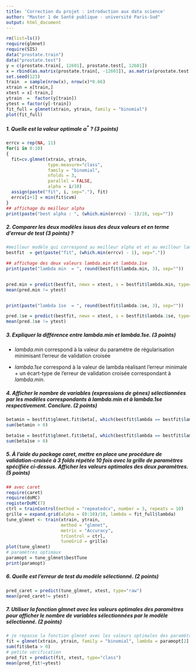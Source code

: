 ```yaml
---
title: 'Correction du projet : introduction aux data science'
author: "Master 1 de Santé publique - université Paris-Sud"
output: html_document
---
```



```r
rm(list=ls())
require(glmnet)
require(SIS)
data("prostate.train")
data("prostate.test")
y = c(prostate.train[, 12601], prostate.test[, 12601])
x = rbind(as.matrix(prostate.train[, -12601]), as.matrix(prostate.test[, -12601]))
set.seed(123)
train  = sample(nrow(x), nrow(x)*0.66)
xtrain = x[train,]
xtest = x[-train,]
ytrain  =  factor(y[train])
ytest = factor(y[-train])
fit_full = glmnet(xtrain, ytrain, family = "binomial")
plot(fit_full)
```

##### 1.  Quelle est la valeur optimale $\alpha^\ast$ ? (*3 points*)

```r
errcv = rep(NA, 11)
for(i in 0:10)
{
  fit=cv.glmnet(xtrain, ytrain, 
                type.measure="class", 
                family = "binomial", 
                nfolds = 3,
                parallel = FALSE,
                alpha = i/10) 
  assign(paste("fit", i, sep="."), fit)  
  errcv[i+1] = min(fit$cvm) 
}
## affichage du meilleur alpha
print(paste("best alpha : ", (which.min(errcv) - 1)/10, sep="")) 
```



##### 2. Comparer les deux modèles issus des deux valeurs \textsf{lambda.min} et \textsf{lambda.1se} en terme d'erreur de test  (*3 points*) ?


```r
#meilleur modèle qui correspond au meilleur alpha et et au meilleur lambda
bestfit  = get(paste("fit", (which.min(errcv) - 1), sep="."))

## affichage des deux valeurs lambda.min et lambda.1se
print(paste("lambda min  = ", round(bestfit$lambda.min, 3), sep=""))


pred.min = predict(bestfit, newx = xtest, s = bestfit$lambda.min, type="class") 
mean(pred.min != ytest)


print(paste("lambda 1se  = ", round(bestfit$lambda.1se, 3), sep=""))

pred.1se = predict(bestfit, newx = xtest, s = bestfit$lambda.1se, type="class") 
mean(pred.1se != ytest)
```



##### 3. Expliquer la différence entre  *lambda.min* et *lambda.1se*. (*3 points*) 
 - *lambda.min* correspond à la valeur du paramètre de régularisation minimisant l'erreur de validation croisée
  
 - *lambda.1se* correspond à la valeur de lambda réalisant l'erreur minimale + un écart-type de l'erreur de validation croisée correspondant à *lambda.min*.   

##### 4.  Afficher le nombre de variables (expressions de gènes) sélectionnées par les modèles correspondants à *lambda.min* et à *lambda.1se* respectivement. Conclure. (*2 points*) 

```r
betamin = bestfit$glmnet.fit$beta[, which(bestfit$lambda == bestfit$lambda.min)]
sum(betamin > 0)

beta1se = bestfit$glmnet.fit$beta[, which(bestfit$lambda == bestfit$lambda.1se)]
sum(beta1se > 0)
```


##### 5.  À l'aide du package *caret*, mettre en place une procédure de validation-croisée à $3$ folds répétée $10$ fois avec la grille de paramètres spécifiée ci-dessus.  Afficher les valeurs optimales des deux paramètres.  (*5 points*)

```r

## avec caret
require(caret)
require(doMC)
registerDoMC(7)
ctrl = trainControl(method = "repeatedcv", number = 3, repeats = 10)
grille = expand.grid(alpha = (0:10)/10, lambda = fit_full$lambda)
tune_glmnet <- train(xtrain, ytrain,
                     method = "glmnet",
                     metric = "Accuracy",
                     trControl = ctrl,
                     tuneGrid = grille)
plot(tune_glmnet)
# paramètres optimaux 
paramopt = tune_glmnet$bestTune
print(paramopt)
```


##### 6. Quelle est l'erreur de test du modèle sélectionné. (*2 points*)
```r
pred_caret = predict(tune_glmnet, xtest, type="raw")
mean(pred_caret!= ytest)
```


##### 7. Utiliser la fonction *glmnet* avec les valeurs optimales des paramètres pour afficher le nombre de variables sélectionnées par le modèle sélectionné. (*2 points*)

```r
# je repasse la fonction glmnet avec les valeurs optimales des paramètres
fit = glmnet(xtrain, ytrain, family = "binomial", lambda = paramopt[2], alpha = paramopt[1])
sum(fit$beta > 0)
# petite vérification
pred_fit = predict(fit, xtest, type="class") 
mean(pred_fit!=ytest)
```

